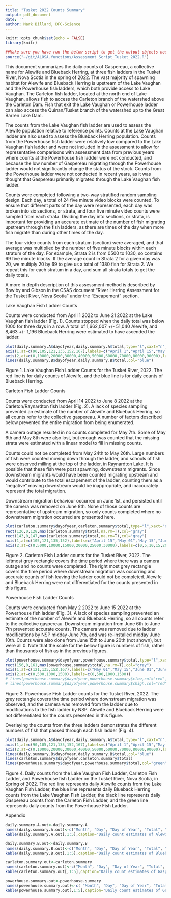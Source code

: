 ```yaml
---
title: "Tusket 2022 Counts Summary"
output: pdf_document
date: ''
author: Mark Billard, DFO-Science
---
```

```r
knitr::opts_chunk$set(echo = FALSE)
library(knitr)
```

```r
##Make sure you have run the below script to get the output objects needed for this document
source("~/git/ALOSA.functions/Assessment_Script_Tusket_2022.R")
```

This document summarizes the daily counts of Gaspereau, a collective name for Alewife and Blueback Herring, at three fish ladders in the Tusket River, Nova Scotia in the spring of 2022. The vast majority of spawning habitat for Alewife and Blueback Herring is upstream of the Lake Vaughan and the Powerhouse fish ladders, which both provide access to Lake Vaughan. The Carleton fish ladder, located at the north end of Lake Vaughan, allows fish to access the Carleton branch of the watershed above the Carleton Dam. Fish that exit the Lake Vaughan or Powerhouse ladder can also access the Quinan/Tusket branch of the watershed up to the Great Barren Lake Dam.

The counts from the Lake Vaughan fish ladder are used to assess the Alewife population relative to reference points. Counts at the Lake Vaughan ladder are also used to assess the Blueback Herring population. Counts from the Powerhouse fish ladder were relatively low compared to the Lake Vaughan fish ladder and were not included in the assessment to allow for representative comparisons with assessment data from previous years where counts at the Powerhouse fish ladder were not conducted, and because the low number of Gaspereau migrating through the Powerhouse ladder would not significantly change the status of the stock. Counts from the Powerhouse ladder were not conducted in recent years, as it was thought that Gaspereau primarily migrated through the Lake Vaughan fish ladder.

Counts were completed following a two-way stratified random sampling design. Each day, a total of 24 five minute video blocks were counted. To ensure that different parts of the day were represented, each day was broken into six sections, or strata, and four five minute video counts were sampled from each strata. Dividing the day into sections, or strata, is important for providing an accurate estimate of the number of fish migrating upstream through the fish ladders, as there are times of the day when more fish migrate than during other times of the day. 

The four video counts from each stratum (section) were averaged, and that average was multiplied by the number of five minute blocks within each stratum of the day. For example, Strata 2 is from 0500 to 1030, so contains 69 five minute blocks. If the average count in Strata 2 for a given day was 20, we multiply 20 by 69 to give us a total of 1380 fish for Strata 2. We repeat this for each stratum in a day, and sum all strata totals to get the daily totals.

A more in depth description of this assessment method is described by Bowlby and Gibson in the CSAS document "River Herring Assessment for the Tusket River, Nova Scotia" under the "Escapement" section.

\newpage
Lake Vaughan Fish Ladder Counts

Counts were conducted from April 1 2022 to June 21 2022 at the Lake Vaughan fish ladder (Fig. 1). Counts stopped when the daily total was below 1000 for three days in a row. A total of 1,662,007 +/- 51,040 Alewife, and 8,463 +/- 1,196 Blueback Herring were estimated to have ascended the ladder. 
```r
plot(daily.summary.A$dayofyear,daily.summary.A$total,type="l",xaxt="n",yaxt="n",xlab="Date",ylab="Thousands of Fish",col="red")
axis(1,at=c(90,105,121,135,152,167),labels=c("April 1","April 15","May 01","May 15","June 01","June 15"))
axis(2,at=c(0,10000,20000,30000,40000,50000,60000,70000,80000,90000),labels=c(0,10,20,30,40,50,60,70,80,90))
lines(daily.summary.B$dayofyear,daily.summary.B$total,col="blue")
```

Figure 1. Lake Vaughan Fish Ladder Counts for the Tusket River, 2022. The red line is for daily counts of Alewife, and the blue line is for daily counts of Blueback Herring. 

\newpage
Carleton Fish Ladder Counts

Counts were conducted from April 14 2022 to June 8 2022 at the Carleton/Raynardton fish ladder (Fig. 2). A lack of species sampling prevented an estimate of the number of Alewife and Blueback Herring, so all counts refer to the collective gaspereau. A number of factors described below prevented the entire migration from being enumerated.

A camera outage resulted in no counts completed for May 7th. Some of May 6th and May 8th were also lost, but enough was counted that the missing strata were estimated with a linear model to fill in missing counts.

Counts could not be completed from May 24th to May 26th. Large numbers of fish were counted moving down through the ladder, and schools of fish were observed milling at the top of the ladder, in Raynardton Lake. It is possible that these fish were post spawning, downstream migrants. Since downstream migrants would have been counted migrating upstream and would contribute to the total escapement of the ladder, counting them as a "negative" moving downstream would be inappropriate, and inaccurately represent the total migration. 

Downstream migration behaviour occurred on June 1st, and persisted until the camera was removed on June 8th. None of those counts are representative of upstream migration, so only counts completed where no downstream migration occurred are presented here.

```r
plot(carleton.summary$dayofyear,carleton.summary$total,type="l",xaxt="n",yaxt="n",xlab="Date",ylab="Thousands of Fish")
rect(126,0,128,max(carleton.summary$total,na.rm=T),col="gray")
rect(143,0,147,max(carleton.summary$total,na.rm=T),col="gray")
axis(1,at=c(105,121,135,152),labels=c("April 15","May 01","May 15","June 01"))
axis(2,at=c(0,5000,10000,15000,20000,25000,30000),labels=c(0,5,10,15,20,25,30))
```

Figure 2. Carleton Fish Ladder counts for the Tusket River, 2022. The leftmost grey rectangle covers the time period where there was a camera outage and no counts were completed. The right most grey rectangle covers the time period where downstream migration was occurring and accurate counts of fish leaving the ladder could not be completed. Alewife and Blueback Herring were not differentiated for the counts presented in this figure.

\newpage
Powerhouse Fish Ladder Counts

Counts were conducted from May 2 2022 to June 15 2022 at the Powerhouse fish ladder (Fig. 3). A lack of species sampling prevented an estimate of the number of Alewife and Blueback Herring, so all counts refer to the collective gaspereau. Downstream migration from June 6th to June 7th prevented accurate counts. The camera was removed due to ladder modifications by NSP midday June 7th, and was re-installed midday June 10th. Counts were also done from June 15th to June 20th (not shown), but were all 0. Note that the scale for the below figure is numbers of fish, rather than thousands of fish as in the previous figures.

```r
plot(powerhouse.summary$dayofyear,powerhouse.summary$total,type="l",xaxt="n",yaxt="n",xlab="Date",ylab="Number of Fish")
rect(156,0,161,max(powerhouse.summary$total,na.rm=T),col="gray")
axis(1,at=c(121,135,152,167),labels=c("May 01","May 15","June 01","June 15"))
axis(2,at=c(0,500,1000,1500),labels=c(0,500,1000,1500))
# lines(powerhouse.summary$dayofyear,powerhouse.summary$clow,col="red",lty=3)
# lines(powerhouse.summary$dayofyear,powerhouse.summary$chigh,col="red",lty=3)
```

Figure 3. Powerhouse Fish Ladder counts for the Tusket River, 2022. The grey rectangle covers the time period where downstream migration was observed, and the camera was removed from the ladder due to modifications to the fish ladder by NSP. Alewife and Blueback Herring were not differentiated for the counts presented in this figure.


\newpage
Overlaying the counts from the three ladders demonstrates the different numbers of fish that passed through each fish ladder (Fig. 4). 

```r
plot(daily.summary.A$dayofyear,daily.summary.A$total,type="l",xaxt="n",yaxt="n",xlab="Date",ylab="Thousands of Fish",col="red")
axis(1,at=c(90,105,121,135,152,167),labels=c("April 1","April 15","May 01","May 15","June 01","June 15"))
axis(2,at=c(0,10000,20000,30000,40000,50000,60000,70000,80000,90000),labels=c(0,10,20,30,40,50,60,70,80,90))
lines(daily.summary.B$dayofyear,daily.summary.B$total,col="blue")
lines(carleton.summary$dayofyear,carleton.summary$total)
lines(powerhouse.summary$dayofyear,powerhouse.summary$total,col="green")
```

Figure 4. Daily counts from the Lake Vaughan Fish Ladder, Carleton Fish Ladder, and Powerhouse fish Ladder on the Tusket River, Nova Scotia, in Spring of 2022. The red line represents daily Alewife counts from the Lake Vaughan Fish Ladder, the blue line represents daily Blueback Herring counts from the Lake Vaughan Fish Ladder, the black line represents daily Gaspereau counts from the Carleton Fish Ladder, and the green line represents daily counts from the Powerhouse Fish Ladder.

\newpage
Appendix

```r
daily.summary.A.out<-daily.summary.A
names(daily.summary.A.out)<-c("Month", "Day", "Day of Year", "Total", "Standard Deviation", "clow", "chigh")
kable(daily.summary.A.out[,1:5],caption="Daily count estimates of Alewife leaving the Lake Vaughan Fish Ladder. Counts are presented for April (Month = 4), May (Month = 5), and June (Month = 6). Total is the total number of Alewife estimated to have exited the ladder that day, and Standard Deviation is the standard deviation for that daily total estimate.")

daily.summary.B.out<-daily.summary.B
names(daily.summary.B.out)<-c("Month", "Day", "Day of Year", "Total", "Standard Deviation", "clow", "chigh")
kable(daily.summary.B.out[,1:5],caption="Daily count estimates of Blueback Herring leaving the Lake Vaughan Fish Ladder. Counts are presented for May (Month = 5) and June (Month = 6). Total is the total number of Blueback Herring estimated to have exited the ladder that day, and Standard Deviation is the standard deviation for that daily total estimate.")

carleton.summary.out<-carleton.summary
names(carleton.summary.out)<-c("Month", "Day", "Day of Year", "Total", "Standard Deviation", "clow", "chigh")
kable(carleton.summary.out[,1:5],caption="Daily count estimates of Gaspereau leaving the Carleton Fish Ladder. Counts are presented for April (Month = 4) and May (Month = 5). Total is the total number of Gaspereau estimated to have exited the ladder that day, and Standard Deviation is the standard deviation for that daily total estimate.")

powerhouse.summary.out<-powerhouse.summary
names(powerhouse.summary.out)<-c( "Month", "Day", "Day of Year", "Total", "Standard Deviation", "clow", "chigh")
kable(powerhouse.summary.out[,1:5],caption="Daily count estimates of Gaspereau leaving the Powerhouse Fish Ladder. Counts are presented for April (Month = 4) and May (Month = 5). Total is the total number of Gaspereau estimated to have exited the ladder that day, and Standard Deviation is the standard deviation for that daily total estimate. Note that counts are for Alewife and Blueback Herring combined, as no species ID were completed at the ladder.")
```
